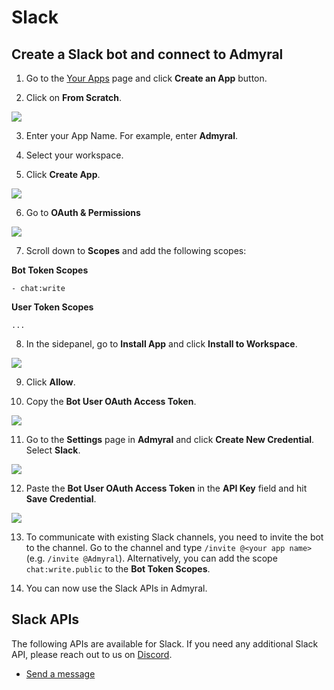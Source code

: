 # Slack

## Create a Slack bot and connect to Admyral

1. Go to the [Your Apps](https://api.slack.com/apps) page and click **Create an App** button.

2. Click on **From Scratch**.

<img src="/slack1.png" />

3. Enter your App Name. For example, enter **Admyral**.

4. Select your workspace.

5. Click **Create App**.

<img src="/slack2.png" />

6. Go to **OAuth & Permissions**

<img src="/slack3.png" />

7. Scroll down to **Scopes** and add the following scopes:

**Bot Token Scopes**

```
- chat:write
```

**User Token Scopes**

```
...
```

8. In the sidepanel, go to **Install App** and click **Install to Workspace**.

<img src="/slack4.png" />

9. Click **Allow**.

10. Copy the **Bot User OAuth Access Token**.

<img src="/slack5.png" />

11. Go to the **Settings** page in **Admyral** and click **Create New Credential**. Select **Slack**.

<img src="/slack6.png" />

12. Paste the **Bot User OAuth Access Token** in the **API Key** field and hit **Save Credential**.

<img src="/slack7.png" />

13. To communicate with existing Slack channels, you need to invite the bot to the channel. Go to the channel and type `/invite @<your app name>` (e.g. `/invite @Admyral`). Alternatively, you can add the scope `chat:write.public` to the **Bot Token Scopes**.

14. You can now use the Slack APIs in Admyral.

## Slack APIs

The following APIs are available for Slack. If you need any additional Slack API, please reach out to us on [Discord](https://discord.com/invite/GqbJZT9Hbf).

-   [Send a message](/integrations/available_integrations/slack/apis/send_message)
